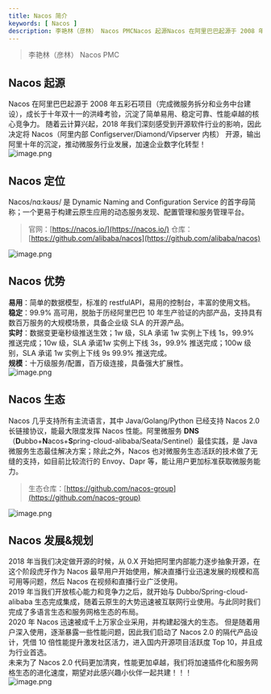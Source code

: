 ```yaml
---
title: Nacos 简介
keywords: [ Nacos ]
description: 李艳林（彦林） Nacos PMCNacos 起源Nacos 在阿里巴巴起源于 2008 年五彩石项目（完成微服务拆分和业务中台建设），成长于十年双十一的洪峰考验，沉淀了简单易用、稳定可靠、性能卓越的核心竞争力。 随着云计算兴起，2018 年我们深刻感受到开源软件行业的影响，因此决定将 Nac...
---
```

> 李艳林（彦林） Nacos PMC

<a name="lw2jk"></a>
## Nacos 起源
Nacos 在阿里巴巴起源于 2008 年五彩石项目（完成微服务拆分和业务中台建设），成长于十年双十一的洪峰考验，沉淀了简单易用、稳定可靠、性能卓越的核心竞争力。 随着云计算兴起，2018 年我们深刻感受到开源软件行业的影响，因此决定将 Nacos（阿里内部 Configserver/Diamond/Vipserver 内核） 开源，输出阿里十年的沉淀，推动微服务行业发展，加速企业数字化转型！<br />![image.png](https://cdn.nlark.com/yuque/0/2021/png/1465210/1639749084961-356f6f8f-2c74-4b5f-80fe-9c0207b07283.png#clientId=u929293d6-ee6b-4&from=paste&height=519&id=u2948009e&originHeight=800&originWidth=1086&originalType=binary&ratio=1&rotation=0&showTitle=false&size=616419&status=done&style=none&taskId=u24003c7b-d9eb-4f55-97ce-7946d4a28fe&title=&width=704.9861450195312)
<a name="nZq3n"></a>
## Nacos 定位
Nacos/nɑ:kəʊs/ 是 Dynamic Naming and Configuration Service 的首字母简称；一个更易于构建云原生应用的动态服务发现、配置管理和服务管理平台。
> 官网：[https://nacos.io/](https://nacos.io/)           仓库：[https://github.com/alibaba/nacos](https://github.com/alibaba/nacos)

![image.png](https://cdn.nlark.com/yuque/0/2021/png/1465210/1637460801625-abaec6c8-82a8-46cf-9b86-7b7ecc2968e4.png#clientId=u9d17135d-cdbd-4&from=paste&height=218&id=udf31d7ea&originHeight=498&originWidth=1674&originalType=binary&ratio=1&rotation=0&showTitle=false&size=457599&status=done&style=none&taskId=ua6846b3b-eedc-42d6-b709-259fdaddbc5&title=&width=733)
<a name="M7VNV"></a>
## Nacos 优势
**易用**：简单的数据模型，标准的 restfulAPI，易用的控制台，丰富的使用文档。<br />**稳定**：99.9% 高可用，脱胎于历经阿里巴巴 10 年生产验证的内部产品，支持具有数百万服务的大规模场景，具备企业级 SLA 的开源产品。<br />**实时**：数据变更毫秒级推送生效；1w 级，SLA 承诺 1w 实例上下线 1s，99.9% 推送完成；10w 级，SLA 承诺1w 实例上下线 3s，99.9% 推送完成；100w 级别，SLA 承诺 1w 实例上下线 9s 99.9% 推送完成。<br />**规模**：十万级服务/配置，百万级连接，具备强大扩展性。<br />![image.png](https://cdn.nlark.com/yuque/0/2021/png/1465210/1637460861003-f10b5d64-c5b3-4672-896c-bb57d172b821.png#clientId=u9d17135d-cdbd-4&from=paste&height=238&id=u12f246f8&originHeight=476&originWidth=1606&originalType=binary&ratio=1&rotation=0&showTitle=false&size=303011&status=done&style=none&taskId=u806882c1-d384-4e08-adc5-ba393b3767a&title=&width=803)
<a name="VT179"></a>
## Nacos 生态
Nacos 几乎支持所有主流语言，其中 Java/Golang/Python 已经支持 Nacos 2.0 长链接协议，能最大限度发挥 Nacos 性能。阿里微服务 **DNS**（**D**ubbo+**N**acos+**S**pring-cloud-alibaba/Seata/Sentinel）最佳实践，是 Java 微服务生态最佳解决方案；除此之外，Nacos 也对微服务生态活跃的技术做了无缝的支持，如目前比较流行的 Envoy、Dapr 等，能让用户更加标准获取微服务能力。
> 生态仓库：[https://github.com/nacos-group](https://github.com/nacos-group)

![image.png](https://cdn.nlark.com/yuque/0/2021/png/1465210/1637460876360-1f04b392-cb2f-4b43-a370-41470d30709b.png#clientId=u9d17135d-cdbd-4&from=paste&height=435&id=uc5566949&originHeight=870&originWidth=1976&originalType=binary&ratio=1&rotation=0&showTitle=false&size=698273&status=done&style=none&taskId=u761851ac-3d64-4f09-9bab-3a9143f9aa1&title=&width=988)
<a name="jFSjE"></a>
## Nacos 发展&规划
2018 年当我们决定做开源的时候，从 0.X 开始把阿里内部能力逐步抽象开源，在这个阶段虎牙作为 Nacos 最早用户开始使用，解决直播行业迅速发展的规模和高可用等问题，然后 Nacos 在视频和直播行业广泛使用。<br />2019 年当我们开放核心能力和竞争力之后，就开始与 Dubbo/Spring-cloud-alibaba 生态完成集成，随着云原生的大势迅速被互联网行业使用。与此同时我们完成了多语言生态和服务网格生态的布局。<br />2020 年 Nacos 迅速被成千上万家企业采用，并构建起强大的生态。 但是随着用户深入使用，逐渐暴露一些性能问题，因此我们启动了 Nacos 2.0 的隔代产品设计，凭借 10 倍性能提升激发社区活力，进入国内开源项目活跃度 Top 10，并且成为行业首选。<br />未来为了 Nacos 2.0 代码更加清爽，性能更加卓越，我们将加速插件化和服务网格生态的进化速度，期望对此感兴趣小伙伴一起共建！！！<br />![image.png](https://cdn.nlark.com/yuque/0/2021/png/1465210/1638886786076-5f9fa5db-d894-4a8d-a505-6ba702350b2d.png#clientId=ua1310b7d-40e1-4&from=paste&height=486&id=u6aacaec6&originHeight=972&originWidth=1636&originalType=binary&ratio=1&rotation=0&showTitle=false&size=449779&status=done&style=none&taskId=u99e439f0-ae8d-4df0-ac2d-d434cbf03c9&title=&width=818)

